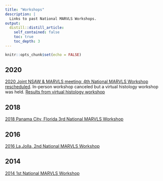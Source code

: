 ```yaml
---
title: "Workshops"
description: |
  Links to past National MARVLS Workshops.
output:
  distill::distill_article:
    self_contained: false
    toc: true
    toc_depth: 3
---
```


```r
knitr::opts_chunk$set(echo = FALSE)
```

## 2020

[2020 Joint NSAW & MARVLS meeting: 4th National MARVLS Workshop rescheduled](https://drive.google.com/drive/folders/1F3XlWxnx0FR7vaf_DB12FlPhh09w903B?usp=sharing). In-person workshop canceled but a virtual histology workshop was held. [Results from virtual histology workshop](https://drive.google.com/file/d/1p2sBsP2WXbBnjr5SMqhH94yRR8UAzPWp/view?usp=sharing)

## 2018

[2018 Panama City, Florida 3rd National MARVLS Workshop](https://drive.google.com/drive/folders/0ByVuq7I9twM0ZkpOdDA4UWhoYjg?resourcekey=0-tLGIzqUJRVyWJ1-bKOjAzw&usp=sharing) 

## 2016

[2016 La,Jolla, 2nd National MARVLS Workshop](https://drive.google.com/drive/folders/0Bzbh3GQePyXtQm1oVzlnREhIN0U?resourcekey=0-vFlmTDcb3GYT9UiQq8Inyw&usp=sharing) 

## 2014

[2014 1st National MARVLS Workshop](https://drive.google.com/drive/folders/0B3eMpfa8X_tjWmI1VkRiUnF5eW8?resourcekey=0-kYvGO3RrFdDW8kFff6b5-g&usp=sharing) 

